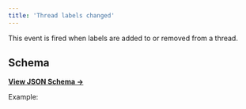 ```yaml
---
title: 'Thread labels changed'
---
```


This event is fired when labels are added to or removed from a thread.

## Schema

[**View JSON Schema →**](https://core-api.uk.plain.com/webhooks/schema/latest.json)

Example:

<Snippet file="webhooks/thread-labels-changed.mdx" />
